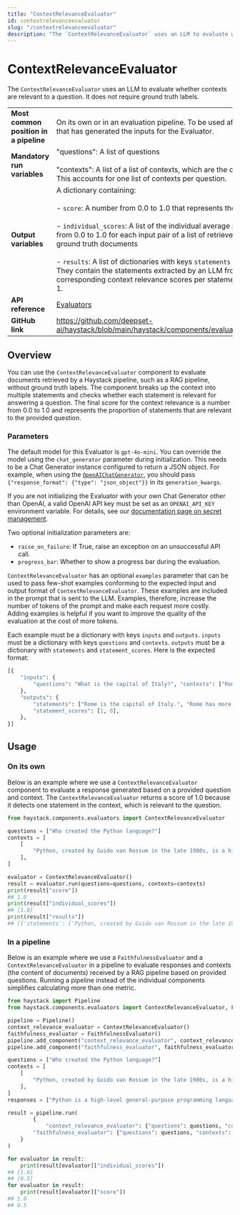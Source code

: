 ```yaml
---
title: "ContextRelevanceEvaluator"
id: contextrelevanceevaluator
slug: "/contextrelevanceevaluator"
description: "The `ContextRelevanceEvaluator` uses an LLM to evaluate whether contexts are relevant to a question. It does not require ground truth labels."
---
```


# ContextRelevanceEvaluator

The `ContextRelevanceEvaluator` uses an LLM to evaluate whether contexts are relevant to a question. It does not require ground truth labels.

|  |  |
| --- | --- |
| **Most common position in a pipeline** | On its own or in an evaluation pipeline. To be used after a separate pipeline that has generated the inputs for the Evaluator. |
| **Mandatory run variables** | "questions": A list of questions  <br /> <br />"contexts": A list of a list of contexts, which are the contents of documents. This accounts for one list of contexts per question. |
| **Output variables** | A dictionary containing:  <br /> <br />\- `score`: A number from 0.0 to 1.0 that represents the mean average precision  <br /> <br />- `individual_scores`: A list of the individual average precision scores ranging from 0.0 to 1.0 for each input pair of a list of retrieved documents and a list of ground truth documents  <br /> <br />- `results`:  A list of dictionaries with keys `statements` and `statement_scores`. They contain the statements extracted by an LLM from each context and the corresponding context relevance scores per statement, which are either 0 or 1. |
| **API reference** | [Evaluators](/reference/evaluators-api) |
| **GitHub link** | https://github.com/deepset-ai/haystack/blob/main/haystack/components/evaluators/context_relevance.py |

## Overview

You can use the `ContextRelevanceEvaluator` component to evaluate documents retrieved by a Haystack pipeline, such as a RAG pipeline, without ground truth labels. The component breaks up the context into multiple statements and checks whether each statement is relevant for answering a question. The final score for the context relevance is a number from 0.0 to 1.0 and represents the proportion of statements that are relevant to the provided question.

### Parameters

The default model for this Evaluator is `gpt-4o-mini`. You can override the model using the `chat_generator` parameter during initialization. This needs to be a Chat Generator instance configured to return a JSON object. For example, when using the [`OpenAIChatGenerator`](../generators/openaichatgenerator.mdx), you should pass `{"response_format": {"type": "json_object"}}` in its `generation_kwargs`.

If you are not initializing the Evaluator with your own Chat Generator other than OpenAI, a valid OpenAI API key must be set as an `OPENAI_API_KEY` environment variable. For details, see our [documentation page on secret management](../../concepts/secret-management.mdx).

Two optional initialization parameters are:

- `raise_on_failure`: If True, raise an exception on an unsuccessful API call.
- `progress_bar`: Whether to show a progress bar during the evaluation.

`ContextRelevanceEvaluator` has an optional `examples` parameter that can be used to pass few-shot examples conforming to the expected input and output format of `ContextRelevanceEvaluator`. These examples are included in the prompt that is sent to the LLM. Examples, therefore, increase the number of tokens of the prompt and make each request more costly. Adding examples is helpful if you want to improve the quality of the evaluation at the cost of more tokens.

Each example must be a dictionary with keys `inputs` and `outputs`.
`inputs` must be a dictionary with keys `questions` and `contexts`.
`outputs` must be a dictionary with `statements` and `statement_scores`.
Here is the expected format:

```python
[{
	"inputs": {
		"questions": "What is the capital of Italy?", "contexts": ["Rome is the capital of Italy."],
	},
	"outputs": {
		"statements": ["Rome is the capital of Italy.", "Rome has more than 4 million inhabitants."],
		"statement_scores": [1, 0],
	},
}]
```

## Usage

### On its own

Below is an example where we use a `ContextRelevanceEvaluator` component to evaluate a response generated based on a provided question and context. The `ContextRelevanceEvaluator` returns a score of 1.0 because it detects one statement in the context, which is relevant to the question.

```python
from haystack.components.evaluators import ContextRelevanceEvaluator

questions = ["Who created the Python language?"]
contexts = [
    [
        "Python, created by Guido van Rossum in the late 1980s, is a high-level general-purpose programming language. Its design philosophy emphasizes code readability, and its language constructs aim to help programmers write clear, logical code for both small and large-scale software projects."
    ],
]

evaluator = ContextRelevanceEvaluator()
result = evaluator.run(questions=questions, contexts=contexts)
print(result["score"])
## 1.0
print(result["individual_scores"])
## [1.0]
print(result["results"])
## [{'statements': ['Python, created by Guido van Rossum in the late 1980s.'], 'statement_scores': [1], 'score': 1.0}]

```

### In a pipeline

Below is an example where we use a `FaithfulnessEvaluator` and a `ContextRelevanceEvaluator` in a pipeline to evaluate responses and contexts (the content of documents) received by a RAG pipeline based on provided questions. Running a pipeline instead of the individual components simplifies calculating more than one metric.

```python
from haystack import Pipeline
from haystack.components.evaluators import ContextRelevanceEvaluator, FaithfulnessEvaluator

pipeline = Pipeline()
context_relevance_evaluator = ContextRelevanceEvaluator()
faithfulness_evaluator = FaithfulnessEvaluator()
pipeline.add_component("context_relevance_evaluator", context_relevance_evaluator)
pipeline.add_component("faithfulness_evaluator", faithfulness_evaluator)

questions = ["Who created the Python language?"]
contexts = [
    [
        "Python, created by Guido van Rossum in the late 1980s, is a high-level general-purpose programming language. Its design philosophy emphasizes code readability, and its language constructs aim to help programmers write clear, logical code for both small and large-scale software projects."
    ],
]
responses = ["Python is a high-level general-purpose programming language that was created by George Lucas."]

result = pipeline.run(
		{
			"context_relevance_evaluator": {"questions": questions, "contexts": contexts},
	    "faithfulness_evaluator": {"questions": questions, "contexts": contexts, "responses": responses}
    }
)

for evaluator in result:
    print(result[evaluator]["individual_scores"])
## [1.0]
## [0.5]
for evaluator in result:
    print(result[evaluator]["score"])
## 1.0
## 0.5
```
